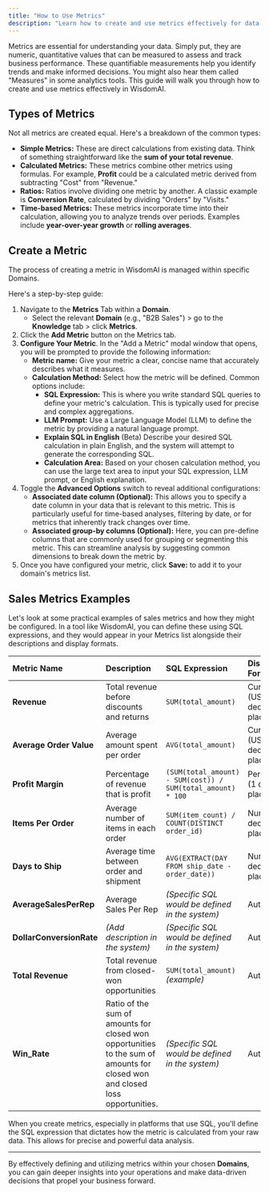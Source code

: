 ```yaml
---
title: "How to Use Metrics"
description: "Learn how to create and use metrics effectively for data analysis and tracking business performance in WisdomAI. Explore the interface and practical examples for all metric types."
---
```


Metrics are essential for understanding your data. Simply put, they are numeric, quantitative values that can be measured to assess and track business performance. These quantifiable measurements help you identify trends and make informed decisions. You might also hear them called "Measures" in some analytics tools. This guide will walk you through how to create and use metrics effectively in WisdomAI.

## Types of Metrics

Not all metrics are created equal. Here's a breakdown of the common types:

- **Simple Metrics:** These are direct calculations from existing data. Think of something straightforward like the **sum of your total revenue**.
- **Calculated Metrics:** These metrics combine other metrics using formulas. For example, **Profit** could be a calculated metric derived from subtracting "Cost" from "Revenue."
- **Ratios:** Ratios involve dividing one metric by another. A classic example is **Conversion Rate**, calculated by dividing "Orders" by "Visits."
- **Time-based Metrics:** These metrics incorporate time into their calculation, allowing you to analyze trends over periods. Examples include **year-over-year growth** or **rolling averages**.

## Create a Metric

The process of creating a metric in WisdomAI is managed within specific Domains.

Here's a step-by-step guide:

1. Navigate to the **Metrics** Tab within a **Domain**.
   - Select the relevant **Domain** (e.g., "B2B Sales") \> go to the **Knowledge** tab \> click **Metrics**.
2. Click the **Add Metric** button on the Metrics tab.
3. **Configure Your Metric**. In the "Add a Metric" modal window that opens, you will be prompted to provide the following information:
   - **Metric name:** Give your metric a clear, concise name that accurately describes what it measures.
   - **Calculation Method:** Select how the metric will be defined. Common options include:
     - **SQL Expression:** This is where you write standard SQL queries to define your metric's calculation. This is typically used for precise and complex aggregations.
     - **LLM Prompt:** Use a Large Language Model (LLM) to define the metric by providing a natural language prompt.
     - **Explain SQL in English** (Beta) Describe your desired SQL calculation in plain English, and the system will attempt to generate the corresponding SQL.
     - **Calculation Area:** Based on your chosen calculation method, you can use the large text area to input your SQL expression, LLM prompt, or English explanation.
4. Toggle the **Advanced Options** switch to reveal additional configurations:
   - **Associated date column (Optional):** This allows you to specify a date column in your data that is relevant to this metric. This is particularly useful for time-based analyses, filtering by date, or for metrics that inherently track changes over time.
   - **Associated group-by columns (Optional):** Here, you can pre-define columns that are commonly used for grouping or segmenting this metric. This can streamline analysis by suggesting common dimensions to break down the metric by.
5. Once you have configured your metric, click **Save:**  to add it to your domain's metrics list.

## Sales Metrics Examples

Let's look at some practical examples of sales metrics and how they might be configured. In a tool like WisdomAI, you can define these using SQL expressions, and they would appear in your Metrics list alongside their descriptions and display formats.

| Metric Name              | Description                                                                                                                  | SQL Expression                                              | Display Format                   |
| :----------------------- | :--------------------------------------------------------------------------------------------------------------------------- | :---------------------------------------------------------- | :------------------------------- |
| **Revenue**              | Total revenue before discounts and returns                                                                                   | `SUM(total_amount)`                                         | Currency (USD, 2 decimal places) |
| **Average Order Value**  | Average amount spent per order                                                                                               | `AVG(total_amount)`                                         | Currency (USD, 2 decimal places) |
| **Profit Margin**        | Percentage of revenue that is profit                                                                                         | `(SUM(total_amount) - SUM(cost)) / SUM(total_amount) * 100` | Percentage (1 decimal place)     |
| **Items Per Order**      | Average number of items in each order                                                                                        | `SUM(item_count) / COUNT(DISTINCT order_id)`                | Number (1 decimal place)         |
| **Days to Ship**         | Average time between order and shipment                                                                                      | `AVG(EXTRACT(DAY FROM ship_date - order_date))`             | Number (1 decimal place)         |
| **AverageSalesPerRep**   | Average Sales Per Rep                                                                                                        | _(Specific SQL would be defined in the system)_             | Automatic                        |
| **DollarConversionRate** | _(Add description in the system)_                                                                                            | _(Specific SQL would be defined in the system)_             | Automatic                        |
| **Total Revenue**        | Total revenue from closed-won opportunities                                                                                  | `SUM(total_amount)` _(example)_                             | Automatic                        |
| **Win_Rate**             | Ratio of the sum of amounts for closed won opportunities to the sum of amounts for closed won and closed loss opportunities. | _(Specific SQL would be defined in the system)_             | Automatic                        |

When you create metrics, especially in platforms that use SQL, you'll define the SQL expression that dictates how the metric is calculated from your raw data. This allows for precise and powerful data analysis.

---

By effectively defining and utilizing metrics within your chosen **Domains**, you can gain deeper insights into your operations and make data-driven decisions that propel your business forward.